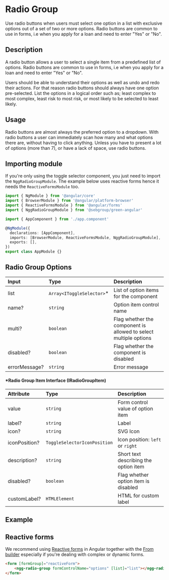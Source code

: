 
# Radio Group

Use radio buttons when users must select one option in a list with exclusive options out of a set of two or more options. Radio buttons are common to use in forms, i.e when you apply for a loan and need to enter "Yes" or "No".

## Description 

A radio button allows a user to select a single item from a predefined list of options. Radio buttons are common to use in forms, i.e when you apply for a loan and need to enter "Yes" or "No".

Users should be able to understand their options as well as undo and redo their actions. For that reason radio buttons should always have one option pre-selected. List the options in a logical order such as; least complex to most complex, least risk to most risk, or most likely to be selected to least likely.

## Usage

Radio buttons are almost always the preferred option to a dropdown. With radio buttons a user can immediately scan how many and what options there are, without having to click anything. Unless you have to present a lot of options (more than 7), or have a lack of space, use radio buttons.

## Importing module

If you're only using the toggle selector component, you just need to import the `NggRadioGroupModule`. The example below uses reactive forms hence it needs the `ReactiveFormsModule` too.

```typescript
import { NgModule } from '@angular/core'
import { BrowserModule } from '@angular/platform-browser'
import { ReactiveFormsModule } from '@angular/forms'
import { NggRadioGroupModule } from '@sebgroup/green-angular'

import { AppComponent } from './app.component'

@NgModule({
  declarations: [AppComponent],
  imports: [BrowserModule, ReactiveFormsModule, NggRadioGroupModule],
  exports: [],
})
export class AppModule {}
```

## Radio Group Options

|Input|Type|Description|
|:--------|:----------|:------|
|list|`Array<IToggleSelector>`*|List of option items for the component|
|name?|`string`|Option item control name|
|multi?|`boolean`|Flag whether the component is allowed to select multiple options|
|disabled?|`boolean`|Flag whether the component is disabled|
|errorMessage?|`string`|Error message|

#### *Radio Group Item Interface (IRadioGroupItem)

|Attribute|Type|Description|
|:--------|:----------|:------|
|value|`string`|Form control value of option item|
|label?|`string`|Label|
|icon?|`string`|SVG Icon|
|iconPosition?|`ToggleSelectorIconPosition`|Icon position: `left` or `right`|
|description?|`string`|Short text describing the option item|
|disabled?|`boolean`|Flag whether option item is disabled|
|customLabel?|`HTMLElement`|HTML for custom label|

## Example

<Canvas>
  <Story id="components-radio-group--default"/>
</Canvas>

## Reactive forms
We recommend using <a href="https://angular.io/guide/reactive-forms" target="_blank">Reactive forms</a> in Angular together with the <a href="https://angular.io/api/forms/FormBuilder" target="_blank">From builder</a> especially if you're dealing with complex or dynamic forms.

```html
<form [formGroup]="reactiveForm">
    <ngg-radio-group formControlName="options" [list]="list"></ngg-radio-group>
</form>
```
